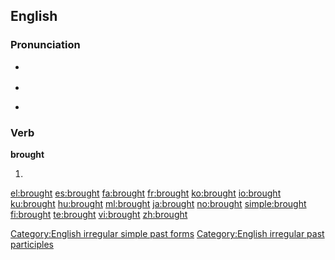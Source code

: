 ==English==

{{rank|however|enough|quite|230|brought|woman|want|home}}

===Pronunciation===
*{{IPA|/'brɔːt/}} {{SAMPA|/'brO:t/}}
*{{audio|en-us-brought.ogg|Audio (US)}}
*{{audio|en-uk-brought.ogg|Audio (UK)}}
*:{{rhymes|ɔːt}}

===Verb===
'''brought'''

# {{past of|[[bring]]}}

[[Category:English irregular simple past forms]]
[[Category:English irregular past participles]]

[[el:brought]]
[[es:brought]]
[[fa:brought]]
[[fr:brought]]
[[ko:brought]]
[[io:brought]]
[[ku:brought]]
[[hu:brought]]
[[ml:brought]]
[[ja:brought]]
[[no:brought]]
[[simple:brought]]
[[fi:brought]]
[[te:brought]]
[[vi:brought]]
[[zh:brought]]